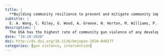 ```yaml
---
title: |
  **Building community resilience to prevent and mitigate community impact of gun violence: conceptual framework and intervention design**
subtitle: |
  E. A. Wang, C. Riley, G. Wood, A. Greene, N. Horton, M. Williams, P. Violano, R. M. Brase, L. Brinkley-Rubinstein, A. V. Papachristos, and B. Roy ⸱ *BMJ Open*
description: |
  The USA has the highest rate of community gun violence of any developed democracy. There is an urgent need to develop feasible, scalable and community-led interventions that mitigate incident gun violence and its associated health impacts. Our community-academic research team received National Institutes of Health funding to design a community-led intervention that mitigates the health impacts of living in communities with high rates of gun violence.
date: "10-10-2020"
doi: http://dx.doi.org/10.1136/bmjopen-2020-040277
categories: [gun violence, intervention]
---
```



